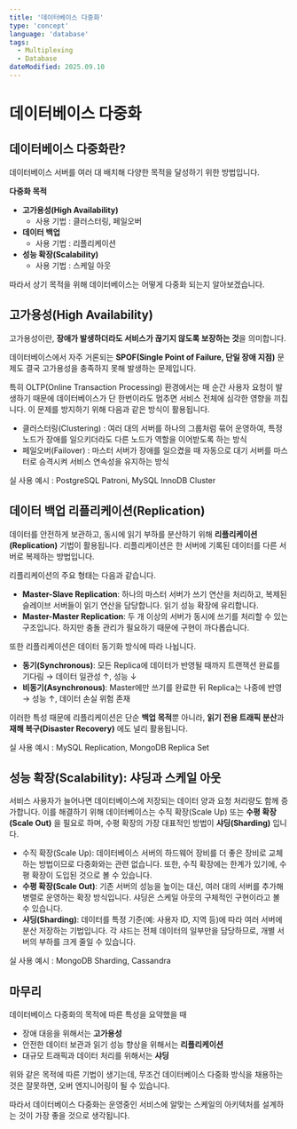 ```yaml
---
title: '데이터베이스 다중화'
type: 'concept'
language: 'database'
tags:
  - Multiplexing
  - Database
dateModified: 2025.09.10
---
```



# 데이터베이스 다중화

## 데이터베이스 다중화란?

데이터베이스 서버를 여러 대 배치해 다양한 목적을 달성하기 위한 방법입니다.

**다중화 목적**

- **고가용성(High Availability)**
    - 사용 기법 : 클러스터링, 페일오버
- **데이터 백업**
    - 사용 기법 : 리플리케이션
- **성능 확장(Scalability)**
    - 사용 기법 : 스케일 아웃

따라서 상기 목적을 위해 데이터베이스는 어떻게 다중화 되는지 알아보겠습니다.

## 고가용성(High Availability)

고가용성이란, **장애가 발생하더라도 서비스가 끊기지 않도록 보장하는 것**을 의미합니다.

데이터베이스에서 자주 거론되는 **SPOF(Single Point of Failure, 단일 장애 지점)** 문제도 결국 고가용성을 충족하지 못해 발생하는 문제입니다.

특히 OLTP(Online Transaction Processing) 환경에서는 매 순간 사용자 요청이 발생하기 때문에 데이터베이스가 단 한번이라도 멈추면 서비스 전체에 심각한 영향을 끼칩니다. 이 문제를 방지하기 위해 다음과 같은 방식이 활용됩니다.

- 클러스터링(Clustering) : 여러 대의 서버를 하나의 그룹처럼 묶어 운영하여, 특정 노드가 장애를 일으키더라도 다른 노드가 역할을 이어받도록 하는 방식
- 페일오버(Failover) : 마스터 서버가 장애를 일으켰을 때 자동으로 대기 서버를 마스터로 승격시켜 서비스 연속성을 유지하는 방식

<ImageContainer category="database" fileName="multiplexing-1.png" alt="클러스터링과 페일오버 예시" />

실 사용 예시 : PostgreSQL Patroni, MySQL InnoDB Cluster

## 데이터 백업 리플리케이션(Replication)

데이터를 안전하게 보관하고, 동시에 읽기 부하를 분산하기 위해 **리플리케이션(Replication)** 기법이 활용됩니다. 리플리케이션은 한 서버에 기록된 데이터를 다른 서버로 복제하는 방법입니다.

리플리케이션의 주요 형태는 다음과 같습니다.

- **Master-Slave Replication**: 하나의 마스터 서버가 쓰기 연산을 처리하고, 복제된 슬레이브 서버들이 읽기 연산을 담당합니다. 읽기 성능 확장에 유리합니다.
- **Master-Master Replication**: 두 개 이상의 서버가 동시에 쓰기를 처리할 수 있는 구조입니다. 하지만 충돌 관리가 필요하기 때문에 구현이 까다롭습니다.

또한 리플리케이션은 데이터 동기화 방식에 따라 나뉩니다.

- **동기(Synchronous)**: 모든 Replica에 데이터가 반영될 때까지 트랜잭션 완료를 기다림 → 데이터 일관성 ↑, 성능 ↓
- **비동기(Asynchronous)**: Master에만 쓰기를 완료한 뒤 Replica는 나중에 반영 → 성능 ↑, 데이터 손실 위험 존재

이러한 특성 때문에 리플리케이션은 단순 **백업 목적**뿐 아니라, **읽기 전용 트래픽 분산**과 **재해 복구(Disaster Recovery)** 에도 널리 활용됩니다.

실 사용 예시 : MySQL Replication, MongoDB Replica Set

## 성능 확장(Scalability): 샤딩과 스케일 아웃

서비스 사용자가 늘어나면 데이터베이스에 저장되는 데이터 양과 요청 처리량도 함께 증가합니다. 이를 해결하기 위해 데이터베이스는 수직 확장(Scale Up) 또는 **수평 확장(Scale Out)** 을 필요로 하며, 수평 확장의 가장 대표적인 방법이 **샤딩(Sharding)** 입니다.

- 수직 확장(Scale Up): 데이터베이스 서버의 하드웨어 장비를 더 좋은 장비로 교체하는 방법이므로 다중화와는 관련 없습니다. 또한, 수직 확장에는 한계가 있기에, 수평 확장이 도입된 것으로 볼 수 있습니다.
- **수평 확장(Scale Out)**: 기존 서버의 성능을 높이는 대신, 여러 대의 서버를 추가해 병렬로 운영하는 확장 방식입니다. 샤딩은 스케일 아웃의 구체적인 구현이라고 볼 수 있습니다.
- **샤딩(Sharding)**: 데이터를 특정 기준(예: 사용자 ID, 지역 등)에 따라 여러 서버에 분산 저장하는 기법입니다. 각 샤드는 전체 데이터의 일부만을 담당하므로, 개별 서버의 부하를 크게 줄일 수 있습니다.

실 사용 예시 : MongoDB Sharding, Cassandra

## 마무리

데이터베이스 다중화의 목적에 따른 특성을 요약했을 때

- 장애 대응을 위해서는 **고가용성**
- 안전한 데이터 보관과 읽기 성능 향상을 위해서는 **리플리케이션**
- 대규모 트래픽과 데이터 처리를 위해서는 **샤딩**

위와 같은 목적에 따른 기법이 생기는데, 무조건 데이터베이스 다중화 방식을 채용하는 것은 잘못하면, 오버 엔지니어링이 될 수 있습니다.

따라서 데이터베이스 다중화는 운영중인 서비스에 알맞는 스케일의 아키텍처를 설계하는 것이 가장 좋을 것으로 생각됩니다.
